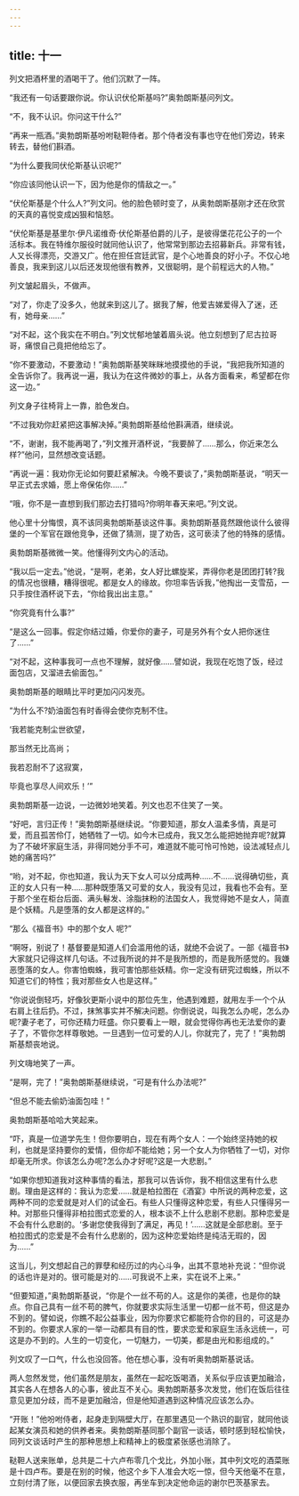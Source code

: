 ```yaml
---
---
---
```

title: 十一
---




列文把酒杯里的酒喝干了。他们沉默了一阵。

“我还有一句话要跟你说。你认识伏伦斯基吗?”奥勃朗斯基问列文。

“不，我不认识。你问这干什么?”

“再来一瓶酒。”奥勃朗斯基吩咐鞑靼侍者。那个侍者没有事也守在他们旁边，转来转去，替他们斟酒。

“为什么要我同伏伦斯基认识呢?”

“你应该同他认识一下，因为他是你的情敌之一。”

“伏伦斯基是个什么人?”列文问。他的脸色顿时变了，从奥勃朗斯基刚才还在欣赏的天真的喜悦变成凶狠和恼怒。

“伏伦斯基是基里尔·伊凡诺维奇·伏伦斯基伯爵的儿子，是彼得堡花花公子的一个活标本。我在特维尔服役时就同他认识了，他常常到那边去招募新兵。非常有钱，人又长得漂亮，交游又广。他在担任宫廷武官，是个心地善良的好小子。不仅心地善良，我来到这儿以后还发现他很有教养，又很聪明，是个前程远大的人物。”

列文皱起眉头，不做声。

“对了，你走了没多久，他就来到这儿了。据我了解，他爱吉娣爱得入了迷，还有，她母亲……”

“对不起，这个我实在不明白。”列文忧郁地皱着眉头说。他立刻想到了尼古拉哥哥，痛恨自己竟把他给忘了。

“你不要激动，不要激动！”奥勃朗斯基笑眯眯地摸摸他的手说，“我把我所知道的全告诉你了。我再说一遍，我认为在这件微妙的事上，从各方面看来，希望都在你这一边。”

列文身子往椅背上一靠，脸色发白。

“不过我劝你赶紧把这事解决掉。”奥勃朗斯基给他斟满酒，继续说。

“不，谢谢，我不能再喝了，”列文推开酒杯说，“我要醉了……那么，你近来怎么样?”他问，显然想改变话题。

“再说一遍：我劝你无论如何要赶紧解决。今晚不要谈了，”奥勃朗斯基说，“明天一早正式去求婚，愿上帝保佑你……”

“哦，你不是一直想到我们那边去打猎吗?你明年春天来吧。”列文说。

他心里十分悔恨，真不该同奥勃朗斯基谈这件事。奥勃朗斯基竟然跟他谈什么彼得堡的一个军官在跟他竞争，还做了猜测，提了劝告，这可亵渎了他的特殊的感情。

奥勃朗斯基微微一笑。他懂得列文内心的活动。

“我以后一定去。”他说，“是啊，老弟，女人好比螺旋桨，弄得你老是团团打转?我的情况也很糟，糟得很呢。都是女人的缘故。你坦率告诉我，”他掏出一支雪茄，一只手按住酒杯说下去，“你给我出出主意。”

“你究竟有什么事?”

“是这么一回事。假定你结过婚，你爱你的妻子，可是另外有个女人把你迷住了……”

“对不起，这种事我可一点也不理解，就好像……譬如说，我现在吃饱了饭，经过面包店，又溜进去偷面包。”

奥勃朗斯基的眼睛比平时更加闪闪发亮。

“为什么不?奶油面包有时香得会使你克制不住。





‘我若能克制尘世欲望，

那当然无比高尚；

我若忍耐不了这寂寞，

毕竟也享尽人间欢乐！’”

奥勃朗斯基一边说，一边微妙地笑着。列文也忍不住笑了一笑。

“好吧，言归正传！”奥勃朗斯基继续说。“你要知道，那女人温柔多情，真是可爱，而且孤苦伶仃，她牺牲了一切。如今木已成舟，我又怎么能把她抛弃呢?就算为了不破坏家庭生活，非得同她分手不可，难道就不能可怜可怜她，设法减轻点儿她的痛苦吗?”

“哟，对不起，你也知道，我认为天下女人可以分成两种……不……说得确切些，真正的女人只有一种……那种既堕落又可爱的女人，我没有见过，我看也不会有。至于那个坐在柜台后面、满头鬈发、涂脂抹粉的法国女人，我觉得她不是女人，简直是个妖精。凡是堕落的女人都是这样的。”

“那么《福音书》中的那个女人 呢?”

“啊呀，别说了！基督要是知道人们会滥用他的话，就绝不会说了。一部《福音书》大家就只记得这样几句话。不过我所说的并不是我所想的，而是我所感觉的。我嫌恶堕落的女人。你害怕蜘蛛，我可害怕那些妖精。你一定没有研究过蜘蛛，所以不知道它们的特性；我对那些女人也是这样。”

“你说说倒轻巧，好像狄更斯小说中的那位先生，他遇到难题，就用左手一个个从右肩上往后扔。不过，抹煞事实并不解决问题。你倒说说，叫我怎么办呢，怎么办呢?妻子老了，可你还精力旺盛。你只要看上一眼，就会觉得你再也无法爱你的妻子了，不管你怎样尊敬她。一旦遇到一位可爱的人儿，你就完了，完了！”奥勃朗斯基颓丧地说。

列文嗨地笑了一声。

“是啊，完了！”奥勃朗斯基继续说，“可是有什么办法呢?”

“但总不能去偷奶油面包哇！”

奥勃朗斯基哈哈大笑起来。

“吓，真是一位道学先生！但你要明白，现在有两个女人：一个始终坚持她的权利，也就是坚持要你的爱情，但你却不能给她；另一个女人为你牺牲了一切，对你却毫无所求。你该怎么办呢?怎么办才好呢?这是一大悲剧。”

“如果你想知道我对这种事情的看法，那我可以告诉你，我不相信这里有什么悲剧。理由是这样的：我认为恋爱……就是柏拉图在《酒宴》中所说的两种恋爱，这两种不同的恋爱就是对人们的试金石。有些人只懂得这种恋爱，有些人只懂得另一种。对那些只懂得非柏拉图式恋爱的人，根本谈不上什么悲剧不悲剧。那种恋爱是不会有什么悲剧的。‘多谢您使我得到了满足，再见！’……这就是全部悲剧。至于柏拉图式的恋爱是不会有什么悲剧的，因为这种恋爱始终是纯洁无瑕的，因为……”

这当儿，列文想起自己的罪孽和经历过的内心斗争，出其不意地补充说：“但你说的话也许是对的。很可能是对的……可我说不上来，实在说不上来。”

“但要知道，”奥勃朗斯基说，“你是个一丝不苟的人。这是你的美德，也是你的缺点。你自己具有一丝不苟的脾气，你就要求实际生活里一切都一丝不苟，但这是办不到的。譬如说，你瞧不起公益事业，因为你要求它都能符合你的目的，可这是办不到的。你要求人家的一举一动都具有目的性，要求恋爱和家庭生活永远统一，可这是办不到的。人生的一切变化，一切魅力，一切美，都是由光和影组成的。”

列文叹了一口气，什么也没回答。他在想心事，没有听奥勃朗斯基说话。

两人忽然发觉，他们虽然是朋友，虽然在一起吃饭喝酒，关系似乎应该更加融洽，其实各人在想各人的心事，彼此互不关心。奥勃朗斯基多次发觉，他们在饭后往往意见更加分歧，而不是更加融洽，但是他知道遇到这种情况应该怎么办。

“开账！”他吩咐侍者，起身走到隔壁大厅，在那里遇见一个熟识的副官，就同他谈起某女演员和她的供养者来。奥勃朗斯基同那个副官一谈话，顿时感到轻松愉快，同列文谈话时产生的那种思想上和精神上的极度紧张感也消除了。

鞑靼人送来账单，总共是二十六卢布零几个戈比，外加小账，其中列文吃的酒菜账是十四卢布。要是在别的时候，他这个乡下人准会大吃一惊，但今天他毫不在意，立刻付清了账，以便回家去换衣服，再坐车到决定他命运的谢尔巴茨基家去。